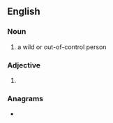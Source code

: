 ==English==

===Noun===
{{en-noun}}

# a wild or out-of-control person

===Adjective===
{{head|en|adjective comparative form}}

# {{en-comparative of|brash}}

===Anagrams===
* {{anagrams|en|Harbers|Sharber|herbars}}